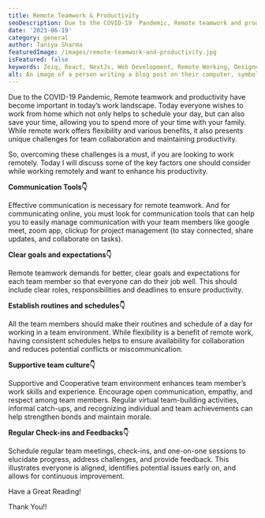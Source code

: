 ```yaml
---
title: Remote Teamwork & Productivity
seoDescription: Due to the COVID-19  Pandemic, Remote teamwork and productivity have become important in today’s work landscape. Today everyone wishes to work from home which not only helps to schedule your day, but can also save your time, allowing you to spend more of your time with your family. While remote work offers flexibility and various benefits, it also presents unique challenges for team collaboration and maintaining productivity.
date: '2023-06-19'
category: general
author: Taniya Sharma
featuredImage: /images/remote-teamwork-and-productivity.jpg
isFeatured: false
keywords: Zeiq, React, NextJs, Web Development, Remote Working, Designer, Website, Remote Teamwork, Productivity, Work From Home, Remotely
alt: An image of a person writing a blog post on their computer, symbolizing the art of blogging.
---
```


Due to the COVID-19  Pandemic, Remote teamwork and productivity have become important in today’s work landscape. Today everyone wishes to work from home which not only helps to schedule your day, but can also save your time, allowing you to spend more of your time with your family. While remote work offers flexibility and various benefits, it also presents unique challenges for team collaboration and maintaining productivity.

So, overcoming these challenges is a must, if you are looking to work remotely. Today I will discuss some of the key factors one should consider while working remotely and want to enhance his productivity.

**Communication Tools👇**

Effective communication is necessary for remote teamwork. And for communicating online, you must look for communication tools that can help you to easily manage communication with your team members like google meet, zoom app, clickup for project management (to stay connected, share updates, and collaborate on tasks).


**Clear goals and expectations👇**
    
Remote teamwork demands for better, clear goals and expectations for each team member so that everyone can do their job well. This should include clear roles, responsibilities and deadlines to ensure productivity.

**Establish routines and schedules👇**
    
All the team members should make their routines and schedule of a day for working in a team environment. While flexibility is a benefit of remote work, having consistent schedules helps to ensure availability for collaboration and reduces potential conflicts or miscommunication.

**Supportive team culture👇**
    
Supportive and Cooperative team environment enhances team member’s work skills and experience. Encourage open communication, empathy, and respect among team members. Regular virtual team-building activities, informal catch-ups, and recognizing individual and team achievements can help strengthen bonds and maintain morale.

**Regular Check-ins and Feedbacks👇**
    
Schedule regular team meetings, check-ins, and one-on-one sessions to elucidate progress, address challenges, and provide feedback. This illustrates everyone is aligned, identifies potential issues early on, and allows for continuous improvement.

Have a Great Reading!

Thank You!!
